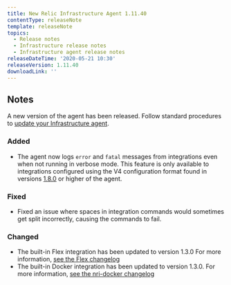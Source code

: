 ```yaml
---
title: New Relic Infrastructure Agent 1.11.40
contentType: releaseNote
template: releaseNote
topics:
  - Release notes
  - Infrastructure release notes
  - Infrastructure agent release notes
releaseDateTime: '2020-05-21 10:30'
releaseVersion: 1.11.40
downloadLink: ''
---
```


## Notes

A new version of the agent has been released. Follow standard procedures to [update your Infrastructure agent](/docs/infrastructure/new-relic-infrastructure/installation/update-infrastructure-agent).

### Added

* The agent now logs `error` and `fatal` messages from integrations even when not running in verbose mode. This feature is only available to integrations configured using the V4 configuration format found in versions [1.8.0](https://docs.newrelic.com/docs/release-notes/infrastructure-release-notes/infrastructure-agent-release-notes/new-relic-infrastructure-agent-180) or higher of the agent.

### Fixed

* Fixed an issue where spaces in integration commands would sometimes get split incorrectly, causing the commands to fail.

### Changed

* The built-in Flex integration has been updated to version 1.3.0 For more information, [see the Flex changelog](https://github.com/newrelic/nri-flex/releases)
* The built-in Docker integration has been updated to version 1.3.0. For more information, [see the nri-docker changelog](https://github.com/newrelic/nri-docker/releases)
